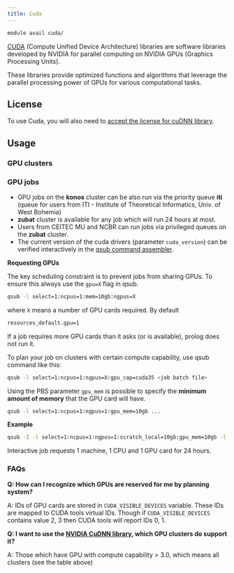 ```yaml
---
title: Cuda
---
```

```bash
module avail cuda/
```

[CUDA](https://developer.nvidia.com/cuda-toolkit) (Compute Unified Device Architecture) libraries are software libraries developed by NVIDIA for parallel computing on NVIDIA GPUs (Graphics Processing Units). 

These libraries provide optimized functions and algorithms that leverage the parallel processing power of GPUs for various computational tasks. 

## License

To use Cuda, you will also need to [accept the license for cuDNN library](https://signup.e-infra.cz/anyfed/registrar/?vo=meta&group=lic_cudnn). 

## Usage

### GPU clusters


### GPU jobs

- GPU jobs on the **konos** cluster can be also run via the priority queue **iti** (queue for users from ITI - Institute of Theoretical Informatics, Univ. of West Bohemia)
- **zubat** cluster is available for any job which will run 24 hours at most.
- Users from CEITEC MU and NCBR can run jobs via privileged queues on the **zubat** cluster.
- The current version of the cuda drivers (parameter `cuda_version`) can be verified interactively in the [qsub command assembler](https://metavo.metacentrum.cz/pbsmon2/qsub_pbspro).

**Requesting GPUs**

The key scheduling constraint is to prevent jobs from sharing GPUs. To ensure this always use the `gpu=X` flag in qsub.

```bash
qsub -l select=1:ncpus=1:mem=10gb:ngpus=X 
```

where `X` means a number of GPU cards required. By default

```bash
resources_default.gpu=1
```

If a job requires more GPU cards than it asks (or is available), prolog does not run it.

To plan your job on clusters with certain compute capability, use qsub command like this:

```bash
qsub -l select=1:ncpus=1:ngpus=X:gpu_cap=cuda35 <job batch file>
```

Using the PBS parameter `gpu_mem` is possible to specify the **minimum amount of memory** that the GPU card will have.

```bash
qsub -l select=1:ncpus=1:ngpus=1:gpu_mem=10gb ...
```

**Example**

```bash
qsub -I -l select=1:ncpus=1:ngpus=1:scratch_local=10gb:gpu_mem=10gb -l walltime=24:0:0
```

Interactive job requests 1 machine, 1 CPU and 1 GPU card for 24 hours.

### FAQs

**Q: How can I recognize which GPUs are reserved for me by planning system?**

A: IDs of GPU cards are stored in `CUDA_VISIBLE_DEVICES` variable. These IDs are mapped to CUDA tools virtual IDs. Though if `CUDA_VISIBLE_DEVICES` contains value 2, 3 then CUDA tools will report IDs 0, 1.

**Q: I want to use the [NVIDIA CuDNN library](../../software/sw-list/cudnn), which GPU clusters do support it?**

A: Those which have GPU with compute capability > 3.0, which means all clusters (see the table above) 



